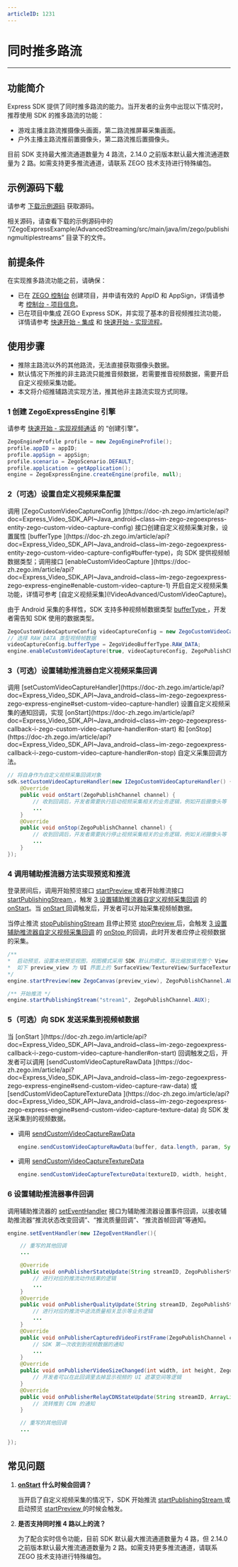 ```yaml
---
articleID: 1231
---
```

# 同时推多路流

- - -

## 功能简介

Express SDK 提供了同时推多路流的能力。当开发者的业务中出现以下情况时，推荐使用 SDK 的推多路流的功能：

- 游戏主播主路流推摄像头画面，第二路流推屏幕采集画面。
- 户外主播主路流推前置摄像头，第二路流推后置摄像头。

<Note title="说明">

目前 SDK 支持最大推流通道数量为 4 路流，2.14.0 之前版本默认最大推流通道数量为 2 路。如需支持更多推流通道，请联系 ZEGO 技术支持进行特殊编包。
</Note>

## 示例源码下载

请参考 [下载示例源码](!DownloadDemo/DownloadDemo) 获取源码。

相关源码，请查看下载的示例源码中的 “/ZegoExpressExample/AdvancedStreaming/src/main/java/im/zego/publishingmultiplestreams” 目录下的文件。


## 前提条件

在实现推多路流功能之前，请确保：

- 已在 [ZEGO 控制台](https://console.zego.im) 创建项目，并申请有效的 AppID 和 AppSign，详情请参考 [控制台 - 项目信息](/console/guide-doc2)。
- 已在项目中集成 ZEGO Express SDK，并实现了基本的音视频推拉流功能，详情请参考 [快速开始 - 集成](!Integration/SDK_Integration) 和 [快速开始 - 实现流程](!Integration/Solution_Implementation)。




## 使用步骤

<Warning title="注意">


- 推除主路流以外的其他路流，无法直接获取摄像头数据。
- 默认情况下所推的非主路流只能推音频数据，若需要推音视频数据，需要开启自定义视频采集功能。
- 本文将介绍推辅路流实现方法，推其他非主路流实现方式同理。
</Warning>

### 1 创建 ZegoExpressEngine 引擎

请参考 [快速开始 - 实现视频通话](!Integration/Solution_Implementation#创建引擎) 的 “创建引擎”。

```java
ZegoEngineProfile profile = new ZegoEngineProfile();
profile.appID = appID;
profile.appSign = appSign;
profile.scenario = ZegoScenario.DEFAULT;
profile.application = getApplication();
engine = ZegoExpressEngine.createEngine(profile, null);
```

### 2（可选）设置自定义视频采集配置

<Accordion title="自定义视频采集配置设置" defaultOpen="false">
调用 [ZegoCustomVideoCaptureConfig ](https://doc-zh.zego.im/article/api?doc=Express_Video_SDK_API~Java_android~class~im-zego-zegoexpress-entity-zego-custom-video-capture-config) 接口创建自定义视频采集对象，设置属性 [bufferType ](https://doc-zh.zego.im/article/api?doc=Express_Video_SDK_API~Java_android~class~im-zego-zegoexpress-entity-zego-custom-video-capture-config#buffer-type)，向 SDK 提供视频帧数据类型；调用接口 [enableCustomVideoCapture ](https://doc-zh.zego.im/article/api?doc=Express_Video_SDK_API~Java_android~class~im-zego-zegoexpress-zego-express-engine#enable-custom-video-capture-1) 开启自定义视频采集功能，详情可参考 [自定义视频采集](!VideoAdvanced/CustomVideoCapture)。

<Note title="说明">



由于 Android 采集的多样性，SDK 支持多种视频帧数据类型 [bufferType ](https://doc-zh.zego.im/article/api?doc=Express_Video_SDK_API~Java_android~class~im-zego-zegoexpress-entity-zego-custom-video-capture-config#buffer-type)，开发者需告知 SDK 使用的数据类型。
</Note>



```java
ZegoCustomVideoCaptureConfig videoCaptureConfig = new ZegoCustomVideoCaptureConfig();
// 选择 RAW_DATA 类型视频帧数据
videoCaptureConfig.bufferType = ZegoVideoBufferType.RAW_DATA;
engine.enableCustomVideoCapture(true, videoCaptureConfig, ZegoPublishChannel.AUX); 
```
</Accordion>


### 3（可选）设置辅助推流器自定义视频采集回调

<Accordion title="辅助推流器自定义视频采集回调设置" defaultOpen="false">
调用 [setCustomVideoCaptureHandler](https://doc-zh.zego.im/article/api?doc=Express_Video_SDK_API~Java_android~class~im-zego-zegoexpress-zego-express-engine#set-custom-video-capture-handler) 设置自定义视频采集的通知回调，实现 [onStart](https://doc-zh.zego.im/article/api?doc=Express_Video_SDK_API~Java_android~class~im-zego-zegoexpress-callback-i-zego-custom-video-capture-handler#on-start) 和 [onStop](https://doc-zh.zego.im/article/api?doc=Express_Video_SDK_API~Java_android~class~im-zego-zegoexpress-callback-i-zego-custom-video-capture-handler#on-stop) 自定义采集回调方法。

```java
// 将自身作为自定义视频采集回调对象
sdk.setCustomVideoCaptureHandler(new IZegoCustomVideoCaptureHandler() {
    @Override
    public void onStart(ZegoPublishChannel channel) {
        // 收到回调后，开发者需要执行启动视频采集相关的业务逻辑，例如开启摄像头等
        ...
    }
    @Override
    public void onStop(ZegoPublishChannel channel) {
        // 收到回调后，开发者需要执行停止视频采集相关的业务逻辑，例如关闭摄像头等
        ...
    }
});
```
</Accordion>


### 4 调用辅助推流器方法实现预览和推流

登录房间后，调用开始预览接口 [startPreview ](https://doc-zh.zego.im/article/api?doc=Express_Video_SDK_API~Java_android~class~im-zego-zegoexpress-zego-express-engine#start-preview) 或者开始推流接口 [startPublishingStream ](https://doc-zh.zego.im/article/api?doc=Express_Video_SDK_API~Java_android~class~im-zego-zegoexpress-zego-express-engine#start-publishing-stream)，触发 [3 设置辅助推流器自定义视频采集回调](1231#4_3) 的 [onStart](https://doc-zh.zego.im/article/api?doc=Express_Video_SDK_API~Java~class~im-zego-zegoexpress-callback-i-zego-custom-video-capture-handler#on-start)。当 [onStart ](https://doc-zh.zego.im/article/api?doc=Express_Video_SDK_API~Java_android~class~im-zego-zegoexpress-callback-i-zego-custom-video-capture-handler#on-start) 回调触发后，开发者可以开始采集视频帧数据。

  
当停止推流 [stopPublishingStream](https://doc-zh.zego.im/article/api?doc=Express_Video_SDK_API~Java_android~class~im-zego-zegoexpress-zego-express-engine#stop-publishing-stream) 且停止预览 [stopPreview ](https://doc-zh.zego.im/article/api?doc=Express_Video_SDK_API~Java~class~im-zego-zegoexpress-zego-express-engine#stop-preview) 后，会触发 [3 设置辅助推流器自定义视频采集回调](1231#4_3) 的 [onStop ](https://doc-zh.zego.im/article/api?doc=Express_Video_SDK_API~Java_android~class~im-zego-zegoexpress-callback-i-zego-custom-video-capture-handler#on-stop) 的回调，此时开发者应停止视频数据的采集。

```java
/**
*  启动预览，设置本地预览视图，视图模式采用 SDK 默认的模式，等比缩放填充整个 View
*  如下 preview_view 为 UI 界面上的 SurfaceView/TextureView/SurfaceTexture 对象
*/
engine.startPreview(new ZegoCanvas(preview_view), ZegoPublishChannel.AUX);

/** 开始推流 */
engine.startPublishingStream("stream1", ZegoPublishChannel.AUX);
```

### 5（可选）向 SDK 发送采集到视频帧数据


<Accordion title="向 SDK 发送采集到视频帧数据" defaultOpen="false">
当 [onStart ](https://doc-zh.zego.im/article/api?doc=Express_Video_SDK_API~Java_android~class~im-zego-zegoexpress-callback-i-zego-custom-video-capture-handler#on-start) 回调触发之后，开发者可以调用 [sendCustomVideoCaptureRawData ](https://doc-zh.zego.im/article/api?doc=Express_Video_SDK_API~Java_android~class~im-zego-zegoexpress-zego-express-engine#send-custom-video-capture-raw-data) 或 [sendCustomVideoCaptureTextureData ](https://doc-zh.zego.im/article/api?doc=Express_Video_SDK_API~Java_android~class~im-zego-zegoexpress-zego-express-engine#send-custom-video-capture-texture-data) 向 SDK 发送采集到的视频数据。

- 调用 [sendCustomVideoCaptureRawData ](https://doc-zh.zego.im/article/api?doc=Express_Video_SDK_API~Java_android~class~im-zego-zegoexpress-zego-express-engine#send-custom-video-capture-raw-data)

    ```java
    engine.sendCustomVideoCaptureRawData(buffer, data.length, param, System.currentTimeMillis(), ZegoPublishChannel.AUX);
    ```

- 调用 [sendCustomVideoCaptureTextureData ](https://doc-zh.zego.im/article/api?doc=Express_Video_SDK_API~Java_android~class~im-zego-zegoexpress-zego-express-engine#send-custom-video-capture-texture-data)

    ```java
    engine.sendCustomVideoCaptureTextureData(textureID, width, height, System.currentTimeMillis(), egoPublishChannel.AUX);
    ```
</Accordion>


### 6 设置辅助推流器事件回调

调用辅助推流器的 [setEventHandler](https://doc-zh.zego.im/article/api?doc=Express_Video_SDK_API~Java_android~class~im-zego-zegoexpress-zego-express-engine#set-event-handler) 接口为辅助推流器设置事件回调，以接收辅助推流器“推流状态改变回调”、“推流质量回调”、“推流首帧回调”等通知。

```java
engine.setEventHandler(new IZegoEventHandler(){

    // 重写的其他回调
    ...

    @Override
    public void onPublisherStateUpdate(String streamID, ZegoPublisherState state, int errorCode, JSONObject extendedData){
        // 进行对应的推流动作结果的逻辑
        ...
    }
    @Override
    public void onPublisherQualityUpdate(String streamID, ZegoPublishStreamQuality quality){
        // 进行对应的推流中途流质量相关显示等业务逻辑
        ...
    }
    @Override
    public void onPublisherCapturedVideoFirstFrame(ZegoPublishChannel channel){
        // SDK 第一次收到到视频数据的通知
        ...
    }
    @Override
    public void onPublisherVideoSizeChanged(int width, int height, ZegoPublishChannel channel){
        // 开发者可以在此回调里去掉显示视频的 UI 遮罩空间等逻辑
    }
    @Override
    public void onPublisherRelayCDNStateUpdate(String streamID, ArrayList<ZegoStreamRelayCDNInfo> infoList){
        // 流转推到 CDN 的通知
    }

    // 重写的其他回调
    ...

});

```


## 常见问题

1. **[onStart](https://doc-zh.zego.im/article/api?doc=Express_Video_SDK_API~Java_android~class~im-zego-zegoexpress-callback-i-zego-custom-video-capture-handler#on-start) 什么时候会回调？**

    当开启了自定义视频采集的情况下，SDK 开始推流 [startPublishingStream ](https://doc-zh.zego.im/article/api?doc=Express_Video_SDK_API~Java_android~class~im-zego-zegoexpress-zego-express-engine#start-publishing-stream) 或启动预览 [startPreview ](https://doc-zh.zego.im/article/api?doc=Express_Video_SDK_API~Java_android~class~im-zego-zegoexpress-zego-express-engine#start-preview) 的时候会触发。

2. **是否支持同时推 4 路以上的流？**

    为了配合实时信令功能，目前 SDK 默认最大推流通道数量为 4 路，但 2.14.0 之前版本默认最大推流通道数量为 2 路。如需支持更多推流通道，请联系 ZEGO 技术支持进行特殊编包。
